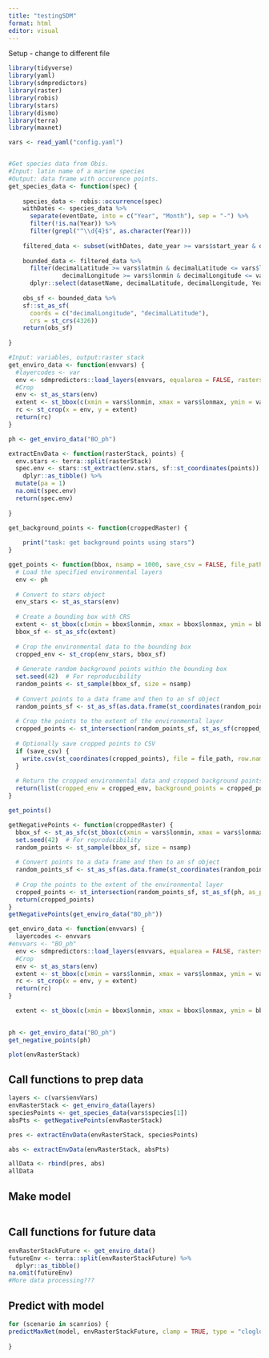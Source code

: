 ```yaml
---
title: "testingSDM"
format: html
editor: visual
---
```


Setup - change to different file

```r
library(tidyverse)
library(yaml)
library(sdmpredictors)
library(raster)
library(robis)
library(stars)
library(dismo)
library(terra)
library(maxnet)

vars <- read_yaml("config.yaml")


#Get species data from Obis.
#Input: latin name of a marine species
#Output: data frame with occurence points.
get_species_data <- function(spec) {
  
    species_data <- robis::occurrence(spec)
    withDates <- species_data %>%
      separate(eventDate, into = c("Year", "Month"), sep = "-") %>%
      filter(!is.na(Year)) %>%
      filter(grepl("^\\d{4}$", as.character(Year)))
    
    filtered_data <- subset(withDates, date_year >= vars$start_year & date_year <= vars$end_year)
    
    bounded_data <- filtered_data %>%
      filter(decimalLatitude >= vars$latmin & decimalLatitude <= vars$latmax &
               decimalLongitude >= vars$lonmin & decimalLongitude <= vars$lonmax) %>% 
      dplyr::select(datasetName, decimalLatitude, decimalLongitude, Year, Month, individualCount, vernacularName)
    
    obs_sf <- bounded_data %>% 
    sf::st_as_sf(
      coords = c("decimalLongitude", "decimalLatitude"),
      crs = st_crs(4326))
    return(obs_sf)
  
}

#Input: variables, output:raster stack
get_enviro_data <- function(envvars) {
  #layercodes <- var
  env <- sdmpredictors::load_layers(envvars, equalarea = FALSE, rasterstack = TRUE)
  #Crop
  env <- st_as_stars(env)
  extent <- st_bbox(c(xmin = vars$lonmin, xmax = vars$lonmax, ymin = vars$latmin, ymax = vars$latmax), crs = st_crs(env))
  rc <- st_crop(x = env, y = extent)
  return(rc)
}

ph <- get_enviro_data("BO_ph")

extractEnvData <- function(rasterStack, points) {
  env.stars <- terra::split(rasterStack)
  spec.env <- stars::st_extract(env.stars, sf::st_coordinates(points)) %>%
    dplyr::as_tibble() %>% 
  mutate(pa = 1)
  na.omit(spec.env)
  return(spec.env)
  
}

get_background_points <- function(croppedRaster) {
  
    print("task: get background points using stars")
}

```

```r
gget_points <- function(bbox, nsamp = 1000, save_csv = FALSE, file_path = "background_points.csv") {
  # Load the specified environmental layers
  env <- ph
  
  # Convert to stars object
  env_stars <- st_as_stars(env)
  
  # Create a bounding box with CRS
  extent <- st_bbox(c(xmin = bbox$lonmin, xmax = bbox$lonmax, ymin = bbox$latmin, ymax = bbox$latmax), crs = st_crs(env_stars))
  bbox_sf <- st_as_sfc(extent)
  
  # Crop the environmental data to the bounding box
  cropped_env <- st_crop(env_stars, bbox_sf)
  
  # Generate random background points within the bounding box
  set.seed(42)  # For reproducibility
  random_points <- st_sample(bbox_sf, size = nsamp)
  
  # Convert points to a data frame and then to an sf object
  random_points_sf <- st_as_sf(as.data.frame(st_coordinates(random_points)), coords = c("X", "Y"), crs = st_crs(env_stars))
  
  # Crop the points to the extent of the environmental layer
  cropped_points <- st_intersection(random_points_sf, st_as_sf(cropped_env, as_points = FALSE, merge = TRUE))
  
  # Optionally save cropped points to CSV
  if (save_csv) {
    write.csv(st_coordinates(cropped_points), file = file_path, row.names = FALSE)
  }
  
  # Return the cropped environmental data and cropped background points
  return(list(cropped_env = cropped_env, background_points = cropped_points))
}

get_points()
```
```r
getNegativePoints <- function(croppedRaster) {
  bbox_sf <- st_as_sfc(st_bbox(c(xmin = vars$lonmin, xmax = vars$lonmax, ymin = vars$latmin, ymax = vars$latmax), crs = st_crs(env)))
  set.seed(42)  # For reproducibility
  random_points <- st_sample(bbox_sf, size = nsamp)
  
  # Convert points to a data frame and then to an sf object
  random_points_sf <- st_as_sf(as.data.frame(st_coordinates(random_points)), coords = c("X", "Y"), crs = st_crs(env_stars))
  
  # Crop the points to the extent of the environmental layer
  cropped_points <- st_intersection(random_points_sf, st_as_sf(ph, as_points = FALSE, merge = TRUE))
  return(cropped_points)
}
getNegativePoints(get_enviro_data("BO_ph"))

```

```r
get_enviro_data <- function(envvars) {
  layercodes <- envvars
#envvars <- "BO_ph"
  env <- sdmpredictors::load_layers(envvars, equalarea = FALSE, rasterstack = TRUE)
  #Crop
  env <- st_as_stars(env)
  extent <- st_bbox(c(xmin = vars$lonmin, xmax = vars$lonmax, ymin = vars$latmin, ymax = vars$latmax), crs = st_crs(env))
  rc <- st_crop(x = env, y = extent)
  return(rc)
}

  extent <- st_bbox(c(xmin = bbox$lonmin, xmax = bbox$lonmax, ymin = bbox$latmin, ymax = bbox$latmax), crs = st_crs(env_stars))

  
ph <- get_enviro_data("BO_ph")
get_negative_points(ph)
```


```r
plot(envRasterStack)
```

## Call functions to prep data

```r
layers <- c(vars$envVars)
envRasterStack <- get_enviro_data(layers)
speciesPoints <- get_species_data(vars$species[1])
absPts <- getNegativePoints(envRasterStack) 

pres <- extractEnvData(envRasterStack, speciesPoints) 

abs <- extractEnvData(envRasterStack, absPts) 

allData <- rbind(pres, abs)
allData

```

## Make model

```r

```

## Call functions for future data

```r
envRasterStackFuture <- get_enviro_data() 
futureEnv <- terra::split(envRasterStackFuture) %>% 
  dplyr::as_tibble()
na.omit(futureEnv)
#More data processing???
```


## Predict with model

```r
for (scenario in scanrios) {
predictMaxNet(model, envRasterStackFuture, clamp = TRUE, type = "cloglog")  ##Plot
  
}
```
